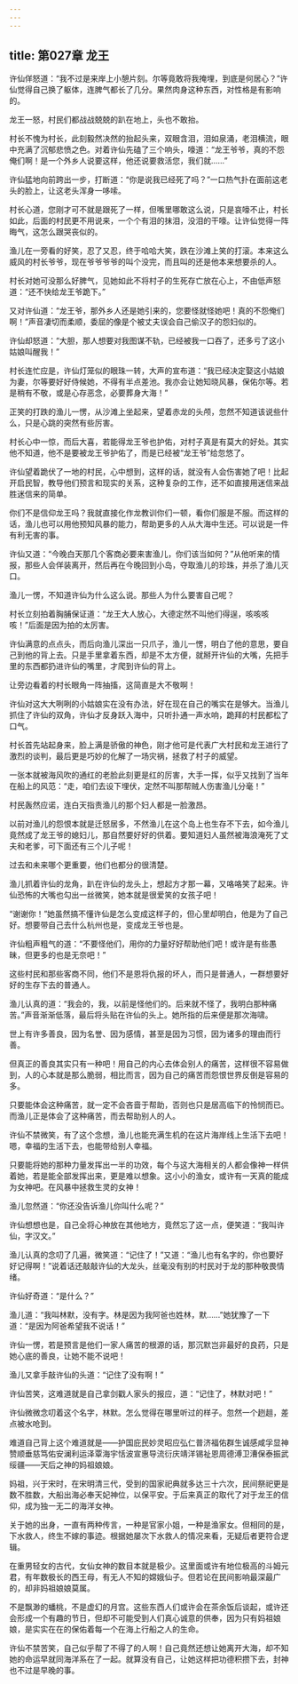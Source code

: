 ```yaml
---
---
---
```

title: 第027章 龙王
---





许仙佯怒道：“我不过是来岸上小憩片刻。尔等竟敢将我掩埋，到底是何居心？”许仙觉得自己换了躯体，连脾气都长了几分。果然肉身这种东西，对性格是有影响的。

龙王一怒，村民们都战战兢兢的趴在地上，头也不敢抬。

村长不愧为村长，此刻毅然决然的抬起头来，双眼含泪，泪如泉涌，老泪横流，眼中充满了沉郁悲愤之色。对着许仙先磕了三个响头，嚎道：“龙王爷爷，真的不怨俺们啊！是一个外乡人说要这样，他还说要救活您，我们就……”

许仙猛地向前跨出一步，打断道：“你是说我已经死了吗？”一口热气扑在面前这老头的脸上，让这老头浑身一哆嗦。

村长心道，您刚才可不就是跟死了一样，但嘴里哪敢这么说，只是哀嚎不止，村长如此，后面的村民更不用说来，一个个有泪的抹泪，没泪的干嚎。让许仙觉得一阵晦气，这怎么跟哭丧似的。

渔儿在一旁看的好笑，忍了又忍，终于哈哈大笑，跌在沙滩上笑的打滚。本来这么威风的村长爷爷，现在爷爷爷爷的叫个没完，而且叫的还是他本来想要杀的人。

村长对她可没那么好脾气，见她如此不将村子的生死存亡放在心上，不由低声怒道：“还不快给龙王爷跪下。”

又对许仙道：“龙王爷，那外乡人还是她引来的，您要怪就怪她吧！真的不怨俺们啊！”声音凄切而柔顺，委屈的像是个被丈夫误会自己偷汉子的怨妇似的。

许仙却怒道：“大胆，那人想要对我图谋不轨，已经被我一口吞了，还多亏了这小姑娘叫醒我！”

村长连忙应是，许仙灯笼似的眼珠一转，大声的宣布道：“我已经决定娶这小姑娘为妻，尔等要好好侍候她，不得有半点差池。我亦会让她知晓风暴，保佑尔等。若是稍有不敬，或是心存恶念，必要葬身大海！”

正笑的打跌的渔儿一愣，从沙滩上坐起来，望着赤龙的头颅，忽然不知道该说些什么，只是心跳的突然有些厉害。

村长心中一惊，而后大喜，若能得龙王爷也护佑，对村子真是有莫大的好处。其实他不知道，他不是要被龙王爷护佑了，而是已经被“龙王爷”给忽悠了。

许仙望着跪伏了一地的村民，心中想到，这样的话，就没有人会伤害她了吧！比起开启民智，教导他们预言和现实的关系，这种复杂的工作，还不如直接用迷信来战胜迷信来的简单。

你们不是信仰龙王吗？我就直接化作龙教训你们一顿，看你们服是不服。而这样的话，渔儿也可以用他预知风暴的能力，帮助更多的人从大海中生还。可以说是一件有利无害的事。

许仙又道：“今晚白天那几个客商必要来害渔儿，你们该当如何？”从他听来的情报，那些人会佯装离开，然后再在今晚回到小岛，夺取渔儿的珍珠，并杀了渔儿灭口。

渔儿一愣，不知道许仙为什么这么说。那些人为什么要害自己呢？

村长立刻拍着胸脯保证道：“龙王大人放心，大德定然不叫他们得逞，咳咳咳咳！”后面是因为拍的太厉害。

许仙满意的点点头，而后向渔儿深出一只爪子，渔儿一愣，明白了他的意思，要自己到他的背上去。只是手里拿着东西，却是不太方便，就掰开许仙的大嘴，先把手里的东西都扔进许仙的嘴里，才爬到许仙的背上。

让旁边看着的村长眼角一阵抽搐，这简直是大不敬啊！

许仙对这大大咧咧的小姑娘实在没有办法，好在现在自己的嘴实在是够大。当渔儿抓住了许仙的双角，许仙才反身跃入海中，只听扑通一声水响，跪拜的村民都松了口气。

村长首先站起身来，脸上满是骄傲的神色，刚才他可是代表广大村民和龙王进行了激烈的谈判，最后更是巧妙的化解了一场灾祸，拯救了村子的威望。

一张本就被海风吹的通红的老脸此刻更是红的厉害，大手一挥，似乎又找到了当年在船上的风范：“走，咱们去设下埋伏，定然不叫那帮贼人伤害渔儿分毫！”

村民轰然应诺，连白天指责渔儿的那个妇人都是一脸激昂。

以前对渔儿的怨恨本就是迁怒居多，不然渔儿在这个岛上也生存不下去，如今渔儿竟然成了龙王爷的媳妇儿，那自然要好好的供着。要知道妇人虽然被海浪淹死了丈夫和老爹，可下面还有三个儿子呢！

过去和未来哪个更重要，他们也都分的很清楚。

渔儿抓着许仙的龙角，趴在许仙的龙头上，想起方才那一幕，又咯咯笑了起来。许仙恐怖的大嘴也勾出一丝微笑，她本就是很爱笑的女孩子吧！

“谢谢你！”她虽然搞不懂许仙是怎么变成这样子的，但心里却明白，他是为了自己好。想要带自己去什么杭州也是，变成龙王爷也是。

许仙粗声粗气的道：“不要怪他们，用你的力量好好帮助他们吧！或许是有些愚昧，但更多的也是无奈吧！”

这些村民和那些客商不同，他们不是恩将仇报的坏人，而只是普通人，一群想要好好的生存下去的普通人。

渔儿认真的道：“我会的，我，以前是怪他们的。后来就不怪了，我明白那种痛苦。”声音渐渐低落，最后将头贴在许仙的头上。她所指的后来便是那次海啸。

世上有许多善良，因为名誉、因为感情，甚至是因为习惯，因为诸多的理由而行善。

但真正的善良其实只有一种吧！用自己的内心去体会别人的痛苦，这样很不容易做到，人的心本就是那么脆弱，相比而言，因为自己的痛苦而怨恨世界反倒是容易的多。

只要能体会这种痛苦，就一定不会吝啬于帮助，否则也只是居高临下的怜悯而已。而渔儿正是体会了这种痛苦，而去帮助别人的人。

许仙不禁微笑，有了这个念想，渔儿也能充满生机的在这片海岸线上生活下去吧！嗯，幸福的生活下去，也能带给别人幸福。

只要能将她的那种力量发挥出一半的功效，每个与这大海相关的人都会像神一样供着她，若是能全部发挥出来，更是难以想象。这小小的渔女，或许有一天真的能成为女神吧。在风暴中拯救生灵的女神！

渔儿忽然道：“你还没告诉渔儿你叫什么呢？”

许仙想想也是，自己全将心神放在其他地方，竟然忘了这一点，便笑道：“我叫许仙，字汉文。”

渔儿认真的念叨了几遍，微笑道：“记住了！”又道：“渔儿也有名字的，你也要好好记得啊！”说着话还敲敲许仙的大龙头，丝毫没有别的村民对于龙的那种敬畏情绪。

许仙好奇道：“是什么？”

渔儿道：“我叫林默，没有字。林是因为我阿爸也姓林，默……”她犹豫了一下道：“是因为阿爸希望我不说话！”

许仙一愣，若是预言是他们一家人痛苦的根源的话，那沉默岂非最好的良药，只是她心底的善良，让她不能不说吧！

渔儿又拿手敲许仙的头道：“记住了没有啊！”

许仙苦笑，这难道就是自己拿剑戳人家头的报应，道：“记住了，林默对吧！”

许仙微微念叨着这个名字，林默。怎么觉得在哪里听过的样子。忽然一个趔趄，差点被水呛到。

难道自己背上这个难道就是——护国庇民妙灵昭应弘仁普济福佑群生诚感咸孚显神赞顺垂慈笃佑安澜利运泽覃海宇恬波宣惠导流衍庆靖洋锡祉恩周德溥卫漕保泰振武绥疆——天后之神的妈祖娘娘。

妈祖，兴于宋时，在宋明清三代，受到的国家祀典就多达三十六次，民间祭祀更是数不胜数，大船出海必奉天妃神位，以保平安。于后来真正的取代了对于龙王的信仰，成为独一无二的海洋女神。

关于她的出身，一直有两种传言，一种是官家小姐，一种是渔家女。但相同的是，下水救人，终生不嫁的事迹。根据她屡次下水救人的情况来看，无疑后者更符合逻辑。

在重男轻女的古代，女仙女神的数目本就是极少。这里面或许有地位极高的斗姆元君，有年数极长的西王母，有无人不知的嫦娥仙子。但若论在民间影响最深最广的，却非妈祖娘娘莫属。

不是飘渺的蟠桃，不是虚幻的月宫。这些东西人们或许会在茶余饭后谈起，或许还会形成一个有趣的节日，但却不可能受到人们真心诚意的供奉，因为只有妈祖娘娘，是实实在在的保佑着每一个在海上行船之人的生命。

许仙不禁苦笑，自己似乎帮了不得了的人啊！自己竟然还想让她离开大海，却不知她的命运早就同海洋系在了一起。就算没有自己，让她这样把功德积攒下去，封神也不过是早晚的事。